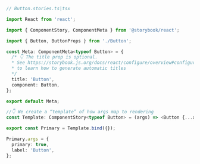 ```ts
// Button.stories.ts|tsx

import React from 'react';

import { ComponentStory, ComponentMeta } from '@storybook/react';

import { Button, ButtonProps } from './Button';

const Meta: ComponentMeta<typeof Button> = {
  /* 👇 The title prop is optional.
  * See https://storybook.js.org/docs/react/configure/overview#configure-story-loading
  * to learn how to generate automatic titles
  */
  title: 'Button',
  component: Button,
};

export default Meta;

//👇 We create a “template” of how args map to rendering
const Template: ComponentStory<typeof Button> = (args) => <Button {...args} />;

export const Primary = Template.bind({});

Primary.args = {
  primary: true,
  label: 'Button',
};
```
